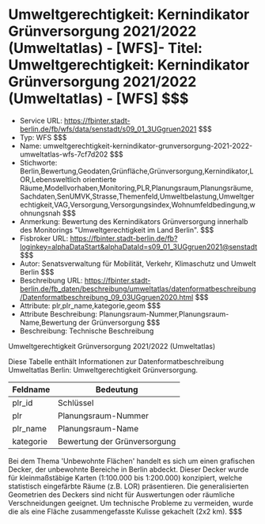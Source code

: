 # Umweltgerechtigkeit: Kernindikator Grünversorgung 2021/2022 (Umweltatlas) - [WFS]- Titel: Umweltgerechtigkeit: Kernindikator Grünversorgung 2021/2022 (Umweltatlas) - [WFS] $$$
- Service URL: https://fbinter.stadt-berlin.de/fb/wfs/data/senstadt/s09_01_3UGgruen2021 $$$
- Typ: WFS $$$
- Name: umweltgerechtigkeit-kernindikator-grunversorgung-2021-2022-umweltatlas-wfs-7cf7d202 $$$
- Stichworte: Berlin,Bewertung,Geodaten,Grünfläche,Grünversorgung,Kernindikator,LOR,Lebensweltlich orientierte Räume,Modellvorhaben,Monitoring,PLR,Planungsraum,Planungsräume,Sachdaten,SenUMVK,Strasse,Themenfeld,Umweltbelastung,Umweltgerechtigkeit,VAG,Versorgung,Versorgungsindex,Wohnumfeldbedingung,wohnungsnah $$$
- Anmerkung: Bewertung des Kernindikators Grünversorgung innerhalb des Monitorings "Umweltgerechtigkeit im Land Berlin". $$$
- Fisbroker URL: https://fbinter.stadt-berlin.de/fb?loginkey=alphaDataStart&alphaDataId=s09_01_3UGgruen2021@senstadt $$$
- Autor: Senatsverwaltung für Mobilität, Verkehr, Klimaschutz und Umwelt Berlin $$$
- Beschreibung URL: https://fbinter.stadt-berlin.de/fb_daten/beschreibung/umweltatlas/datenformatbeschreibung/Datenformatbeschreibung_09_03UGgruen2020.html $$$
- Attribute: plr,plr_name,kategorie,geom $$$
- Attribute Beschreibung: Planungsraum-Nummer,Planungsraum-Name,Bewertung der Grünversorgung $$$
- Beschreibung: Technische Beschreibung 

Umweltgerechtigkeit Grünversorgung 2021/2022 (Umweltatlas)

Diese Tabelle enthält Informationen zur Datenformatbeschreibung Umweltatlas Berlin: Umweltgerechtigkeit Grünversorgung.

| Feldname  | Bedeutung                    |
| --------- | ---------------------------- |
| plr\_id   | Schlüssel                    |
| plr       | Planungsraum-Nummer          |
| plr\_name | Planungsraum-Name            |
| kategorie | Bewertung der Grünversorgung |

Bei dem Thema 'Unbewohnte Flächen' handelt es sich um einen grafischen Decker, der unbewohnte Bereiche in Berlin abdeckt. Dieser Decker wurde für kleinmaßstäbige Karten (1:100.000 bis 1:200.000) konzipiert, welche statistisch eingefärbte Räume (z.B. LOR) präsentieren. Die generalisierten Geometrien des Deckers sind nicht für Auswertungen oder räumliche Verschneidungen geeignet. Um technische Probleme zu vermeiden, wurde die als eine Fläche zusammengefasste Kulisse gekachelt (2x2 km). $$$
